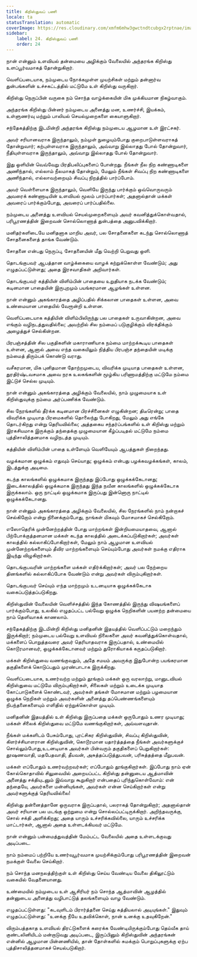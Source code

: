 ```yaml
---
title: கிறிஸ்துவப் பணி
locale: ta
statusTranslation: automatic
coverImage: https://res.cloudinary.com/xmfm6mhw3gwctndtcubgx2rptnae/image/upload/v1741354419/small_cover_la_gran_rebelion_28716e29d2.webp
sidebar:
    label: 24. கிறிஸ்துவப் பணி
    order: 24
---
```

நான் என்னும் உளவியல் தன்மையை அழிக்கும் வேலையில் அந்தரங்க கிறிஸ்து உளப்பூர்வமாகத் தோன்றுகிறார்.

வெளிப்படையாக, நம்முடைய நோக்கமுள்ள முயற்சிகள் மற்றும் தன்னார்வ துன்பங்களின் உச்சகட்டத்தில் மட்டுமே உள் கிறிஸ்து வருகிறார்.

கிறிஸ்து நெருப்பின் வருகை நம் சொந்த வாழ்க்கையின் மிக முக்கியமான நிகழ்வாகும்.

அந்தரங்க கிறிஸ்து பின்னர் நம்முடைய அனைத்து மன, உணர்ச்சி, இயக்கம், உள்ளுணர்வு மற்றும் பாலியல் செயல்முறைகளை கையாளுகிறார்.

சந்தேகத்திற்கு இடமின்றி அந்தரங்க கிறிஸ்து நம்முடைய ஆழமான உள் இரட்சகர்.

அவர் சரியானவராக இருந்தாலும், நம்முள் நுழையும்போது குறைபாடுள்ளவராகத் தோன்றுவார்; கற்புள்ளவராக இருந்தாலும், அவ்வாறு இல்லாதது போல் தோன்றுவார், நீதியுள்ளவராக இருந்தாலும், அவ்வாறு இல்லாதது போல் தோன்றுவார்.

இது ஒளியின் வெவ்வேறு பிரதிபலிப்புகளைப் போன்றது. நீங்கள் நீல நிற கண்ணாடிகளை அணிந்தால், எல்லாம் நீலமாகத் தோன்றும், மேலும் நீங்கள் சிவப்பு நிற கண்ணாடிகளை அணிந்தால், எல்லாவற்றையும் சிவப்பு நிறத்தில் பார்ப்போம்.

அவர் வெள்ளையாக இருந்தாலும், வெளியே இருந்து பார்க்கும் ஒவ்வொருவரும் அவரைக் கண்ணாடியின் உளவியல் மூலம் பார்ப்பார்கள்; அதனால்தான் மக்கள் அவரைப் பார்க்கும்போது, ​​அவரைப் பார்ப்பதில்லை.

நம்முடைய அனைத்து உளவியல் செயல்முறைகளையும் அவர் கவனித்துக்கொள்வதால், பரிபூரணத்தின் இறைவன் சொல்லொணாத் துன்பத்தை அனுபவிக்கிறார்.

மனிதர்களிடையே மனிதனாக மாறிய அவர், பல சோதனைகளை கடந்து சொல்லொணாத் சோதனைகளைத் தாங்க வேண்டும்.

சோதனை என்பது நெருப்பு, சோதனையின் மீது வெற்றி பெறுவது ஒளி.

தொடங்குபவர் ஆபத்தான வாழ்க்கையை வாழக் கற்றுக்கொள்ள வேண்டும்; அது எழுதப்பட்டுள்ளது; அதை இரசவாதிகள் அறிவார்கள்.

தொடங்குபவர் கத்தியின் விளிம்பின் பாதையை உறுதியாக நடக்க வேண்டும்; கடினமான பாதையின் இருபுறமும் பயங்கரமான ஆழங்கள் உள்ளன.

நான் என்னும் அகங்காரத்தை அழிப்பதில் சிக்கலான பாதைகள் உள்ளன, அவை உண்மையான பாதையில் வேரூன்றி உள்ளன.

வெளிப்படையாக கத்தியின் விளிம்பிலிருந்து பல பாதைகள் உருவாகின்றன, அவை எங்கும் வழிநடத்துவதில்லை; அவற்றில் சில நம்மைப் படுகுழிக்கும் விரக்திக்கும் அழைத்துச் செல்கின்றன.

பிரபஞ்சத்தின் சில பகுதிகளின் மகாராணியாக நம்மை மாற்றக்கூடிய பாதைகள் உள்ளன, ஆனால் அவை எந்த வகையிலும் நித்திய பிரபஞ்ச தந்தையின் மடிக்கு நம்மைத் திரும்பக் கொண்டு வராது.

வசீகரமான, மிக புனிதமான தோற்றமுடைய, விவரிக்க முடியாத பாதைகள் உள்ளன, துரதிர்ஷ்டவசமாக அவை நரக உலகங்களின் மூழ்கிய பரிணாமத்திற்கு மட்டுமே நம்மை இட்டுச் செல்ல முடியும்.

நான் என்னும் அகங்காரத்தை அழிக்கும் வேலையில், நாம் முழுமையாக உள் கிறிஸ்துவுக்கு நம்மை அர்ப்பணிக்க வேண்டும்.

சில நேரங்களில் தீர்க்க கடினமான பிரச்சினைகள் எழுகின்றன; திடீரென்று; பாதை விவரிக்க முடியாத பிரமைகளில் தொலைந்து போகிறது, மேலும் அது எங்கே தொடர்கிறது என்று தெரியவில்லை; அத்தகைய சந்தர்ப்பங்களில் உள் கிறிஸ்து மற்றும் இரகசியமாக இருக்கும் தந்தைக்கு முழுமையான கீழ்ப்படிதல் மட்டுமே நம்மை புத்திசாலித்தனமாக வழிநடத்த முடியும்.

கத்தியின் விளிம்பின் பாதை உள்ளேயும் வெளியேயும் ஆபத்துகள் நிறைந்தது.

வழக்கமான ஒழுக்கம் எதுவும் செய்யாது; ஒழுக்கம் என்பது பழக்கவழக்கங்கள், காலம், இடத்துக்கு அடிமை.

கடந்த காலங்களில் ஒழுக்கமாக இருந்தது இப்போது ஒழுக்கக்கேடானது; இடைக்காலத்தில் ஒழுக்கமாக இருந்தது இந்த நவீன காலங்களில் ஒழுக்கக்கேடாக இருக்கலாம். ஒரு நாட்டில் ஒழுக்கமாக இருப்பது இன்னொரு நாட்டில் ஒழுக்கக்கேடானது.

நான் என்னும் அகங்காரத்தை அழிக்கும் வேலையில், சில நேரங்களில் நாம் நன்றாகச் செல்கிறோம் என்று நினைக்கும்போது, ​​​​நாங்கள் மிகவும் மோசமாகச் செல்கிறோம்.

எஸோதெரிக் முன்னேற்றத்தின் போது மாற்றங்கள் இன்றியமையாதவை, ஆனால் பிற்போக்குத்தனமான மக்கள் கடந்த காலத்தில் அடைக்கப்படுகிறார்கள்; அவர்கள் காலத்தில் கல்லாகிப்போகிறார்கள், மேலும் நாம் ஆழமான உளவியல் முன்னேற்றங்களையும் தீவிர மாற்றங்களையும் செய்யும்போது அவர்கள் நமக்கு எதிராக இடிந்து விழுகிறார்கள்.

தொடங்குபவரின் மாற்றங்களை மக்கள் எதிர்க்கிறார்கள்; அவர் பல நேற்றைய தினங்களில் கல்லாகிப்போக வேண்டும் என்று அவர்கள் விரும்புகிறார்கள்.

தொடங்குபவர் செய்யும் எந்த மாற்றமும் உடனடியாக ஒழுக்கக்கேடாக வகைப்படுத்தப்படுகிறது.

கிறிஸ்துவின் வேலையின் வெளிச்சத்தில் இந்த கோணத்தில் இருந்து விஷயங்களைப் பார்க்கும்போது, ​​உலகில் எழுதப்பட்ட பல்வேறு ஒழுக்க நெறிகளின் பயனற்ற தன்மையை நாம் தெளிவாகக் காணலாம்.

சந்தேகத்திற்கு இடமின்றி கிறிஸ்து மனிதனின் இதயத்தில் வெளிப்பட்டும் மறைந்தும் இருக்கிறார்; நம்முடைய பல்வேறு உளவியல் நிலைகளை அவர் கவனித்துக்கொள்வதால், மக்களைப் பொறுத்தவரை அவர் தெரியாதவராக இருப்பதால், உண்மையில் கொடூரமானவர், ஒழுக்கக்கேடானவர் மற்றும் துரோகியாகக் கருதப்படுகிறார்.

மக்கள் கிறிஸ்துவை வணங்குவதும், அதே சமயம் அவருக்கு இதுபோன்ற பயங்கரமான தகுதிகளைக் கொடுப்பதும் முரண்பாடாக இருக்கிறது.

வெளிப்படையாக, உணர்வற்ற மற்றும் தூங்கும் மக்கள் ஒரு வரலாற்று, மானுடவியல் கிறிஸ்துவை மட்டுமே விரும்புகிறார்கள், சிலைகள் மற்றும் உடைக்க முடியாத கோட்பாடுகளைக் கொண்டவர், அவர்கள் தங்கள் மோசமான மற்றும் பழமையான ஒழுக்க நெறிகள் மற்றும் அவர்களின் அனைத்து தப்பெண்ணங்களையும் நிபந்தனைகளையும் எளிதில் ஏற்றுக்கொள்ள முடியும்.

மனிதனின் இதயத்தில் உள் கிறிஸ்து இருப்பதை மக்கள் ஒருபோதும் உணர முடியாது; மக்கள் சிலைக் கிறிஸ்துவை மட்டுமே வணங்குகிறார்கள், அவ்வளவுதான்.

நீங்கள் மக்களிடம் பேசும்போது, ​​புரட்சிகர கிறிஸ்துவின், சிவப்பு கிறிஸ்துவின், கிளர்ச்சியாளரான கிறிஸ்துவின், கொடூரமான யதார்த்தத்தை நீங்கள் அவர்களுக்குச் சொல்லும்போது, ​​உடனடியாக அவர்கள் பின்வரும் தகுதிகளைப் பெறுகிறார்கள்: தூஷணவாதி, மதபேதவாதி, தீயவன், அசுத்தப்படுத்துபவன், பரிசுத்தத்தை மீறுபவன்.

மக்கள் எப்போதும் உணர்வற்றவர்கள்; எப்போதும் தூங்குகிறார்கள். இப்போது நாம் ஏன் கோல்கொதாவில் சிலுவையில் அறையப்பட்ட கிறிஸ்து தன்னுடைய ஆத்மாவின் அனைத்து சக்தியுடனும் இவ்வாறு கூறுகிறார் என்பதைப் புரிந்துகொள்வோம்: என் தந்தையே, அவர்களை மன்னியுங்கள், அவர்கள் என்ன செய்கிறார்கள் என்று அவர்களுக்குத் தெரியவில்லை!

கிறிஸ்து தன்னைத்தானே ஒருவராக இருப்பதால், பலராகத் தோன்றுகிறார்; அதனால்தான் அவர் சரியான பல மடங்கு ஒற்றுமை என்று சொல்லப்பட்டிருக்கிறார். அறிந்தவருக்கு, சொல் சக்தி அளிக்கிறது; அதை யாரும் உச்சரிக்கவில்லை, யாரும் உச்சரிக்க மாட்டார்கள், ஆனால் அதை உள்ளடக்கியவர் மட்டுமே.

நான் என்னும் பன்மைத்துவத்தின் மேம்பட்ட வேலையில் அதை உள்ளடக்குவது அடிப்படை.

நாம் நம்மைப் பற்றியே உணர்வுபூர்வமாக முயற்சிக்கும்போது பரிபூரணத்தின் இறைவன் நமக்குள் வேலை செய்கிறார்.

நம் சொந்த மனநலத்திற்குள் உள் கிறிஸ்து செய்ய வேண்டிய வேலை திகிலூட்டும் வகையில் வேதனையானது.

உண்மையில் நம்முடைய உள் ஆசிரியர் நம் சொந்த ஆத்மாவின் ஆழத்தில் தன்னுடைய அனைத்து வழிபாட்டுத் தலங்களையும் வாழ வேண்டும்.

எழுதப்பட்டுள்ளது: "கடவுளிடம் பிரார்த்தனை செய்து சுத்தியலால் அடியுங்கள்." இதுவும் எழுதப்பட்டுள்ளது: "உனக்கு நீயே உதவிக்கொள், நான் உனக்கு உதவுகிறேன்."

விரும்பத்தகாத உளவியல் திரட்டுகளைக் கரைக்க வேண்டியிருக்கும்போது தெய்வீக தாய் குண்டலினியிடம் மன்றாடுவது அடிப்படை, இருப்பினும் கிறிஸ்துவின் அந்தரங்கன் என்னில் ஆழமான பின்னணியில், தான் தோள்களில் சுமக்கும் பொறுப்புகளுக்கு ஏற்ப புத்திசாலித்தனமாகச் செயல்படுகிறார்.

